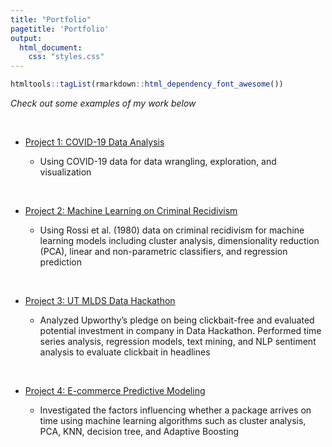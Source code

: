 ```yaml
---
title: "Portfolio"
pagetitle: 'Portfolio'
output: 
  html_document: 
    css: "styles.css"
---
```


```r
htmltools::tagList(rmarkdown::html_dependency_font_awesome())
```


*Check out some examples of my work below*

<br>

- <i class="fa fa-chart-bar"> </i> [Project 1: COVID-19 Data Analysis](https://j-dinh.github.io/project1/)

    - Using COVID-19 data for data wrangling, exploration, and visualization

<br>

- <i class="fa fa-chart-pie"> </i> [Project 2: Machine Learning on Criminal Recidivism](https://j-dinh.github.io/project2/)

    - Using Rossi et al. (1980) data on criminal recidivism for machine learning models including cluster analysis, dimensionality reduction (PCA), linear and non-parametric classifiers, and regression prediction
    
<br>

- <i class="fa fa-chart-line"> </i> [Project 3: UT MLDS Data Hackathon](https://j-dinh.github.io/project3/)

    - Analyzed Upworthy’s pledge on being clickbait-free and evaluated potential investment in company in Data Hackathon. Performed time series analysis, regression models, text mining, and NLP sentiment analysis to evaluate clickbait in headlines

<br>

- <i class="fa fa-area-line"> </i> [Project 4: E-commerce Predictive Modeling](https://j-dinh.github.io/project4/)

    - Investigated the factors influencing whether a package arrives on time using machine learning algorithms such as cluster analysis, PCA, KNN, decision tree, and Adaptive Boosting
    
<br>